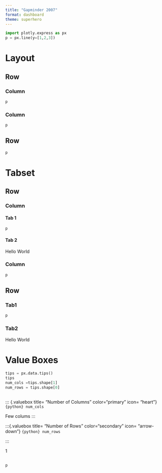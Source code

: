```yaml
---
title: "Gapminder 2007"
format: dashboard
theme: superhero
---
```


```python
import plotly.express as px 
p = px.line(y=[1,2,3])
```

# Layout

## Row{height="30%"}

### Column{width="20%"}

```python
p
```

### Column{width="80%"}

```python
p
```

## Row{height="70%"}

```python
p
```

# Tabset


## Row{height="30%"}

### Column{.tabset width="20%"}

#### Tab 1

```python
p
```

#### Tab 2
Hello World


### Column{width="80%"}

```python
p
```

## Row{.tabset height="70%"}

### Tab1
```python
p
```

### Tab2
Hello World

# Value Boxes

```python
tips = px.data.tips()
tips
num_cols =tips.shape[1]
num_rows = tips.shape[0]
```



## {height="20%"}
::: {.valuebox title= "Number of Columns" color="primary" icon= "heart"}
`{python} num_cols`

Few colums
:::

:::{.valuebox title= "Number of Rows" color="secondary" icon= "arrow-down"}
`{python} num_rows`

:::


::: {.valuebox title="Medium Number" color="#2596be" icon="bar-chart" }
1
:::


##

```python
p
```